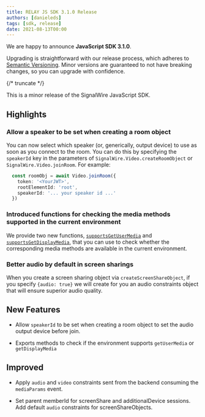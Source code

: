 ---
title: RELAY JS SDK 3.1.0 Release
authors: [danieleds]
tags: [sdk, release]
date: 2021-08-13T00:00
---

We are happy to announce **JavaScript SDK 3.1.0**.

Upgrading is straightforward with our release process, which adheres to [Semantic Versioning](https://semver.org/).
Minor versions are guaranteed to not have breaking changes, so you can upgrade with confidence.

<ReleaseCard library="@signalwire/js" version="3.1.0" releaseType="minor"/>

{/* truncate */}

This is a minor release of the SignalWire JavaScript SDK.

## Highlights
### Allow a speaker to be set when creating a room object
You can now select which speaker (or, generically, output device) to use as soon as you connect to the room. You can do this by specifying the `speakerId` key in the parameters of `SignalWire.Video.createRoomObject` or `SignalWire.Video.joinRoom`. For example:
```typescript
  const roomObj = await Video.joinRoom({
    token: '<YourJWT>',
    rootElementId: 'root',
    speakerId: '... your speaker id ...'
  })
```

### Introduced functions for checking the media methods supported in the current environment
We provide two new functions, [`supportsGetUserMedia`](https://developer.signalwire.com/client-sdk/reference/webrtc#supportsgetusermedia) and [`supportsGetDisplayMedia`](https://developer.signalwire.com/client-sdk/reference/webrtc#supportsgetdisplaymedia), that you can use to check whether the corresponding media methods are available in the current environment.

### Better audio by default in screen sharings
When you create a screen sharing object via `createScreenShareObject`, if you specify `{audio: true}` we will create for you an audio constraints object that will ensure superior audio quality.

## New Features

- Allow `speakerId` to be set when creating a room object to set the audio output device before join.

- Exports methods to check if the environment supports `getUserMedia` or `getDisplayMedia`

## Improved

- Apply `audio` and `video` constraints sent from the backend consuming the `mediaParams` event.

- Set parent memberId for screenShare and additionalDevice sessions. Add default `audio` constraints for screenShareObjects.